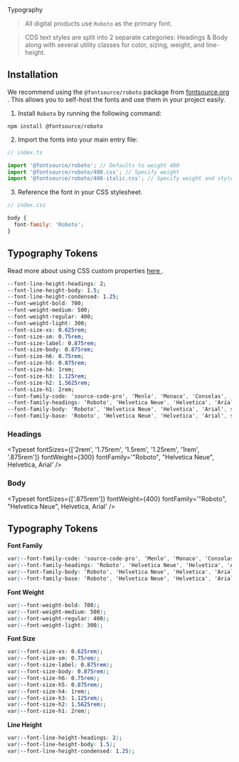 
<Meta title="Foundations/Typography" />

<Unstyled>
<PageTemplate>
<HeadingTemplate>Typography</HeadingTemplate>

> All digital products use `Roboto` as the primary font.

> CDS text styles are split into 2 separate categories: Headings & Body along with several utility classes for color, sizing, weight, and line-height.

## Installation

We recommend using the `@fontsource/roboto` package from [fontsource.org <Icon icon="mdi:open-in-new"/>](https://fontsource.org/fonts/roboto" 'title'). This allows you to self-host the fonts and use them in your project easily.

1. Install `Roboto` by running the following command:

```
npm install @fontsource/roboto
```

2. Import the fonts into your main entry file:

```jsx
// index.ts

import '@fontsource/roboto'; // Defaults to weight 400
import '@fontsource/roboto/400.css'; // Specify weight
import '@fontsource/roboto/400-italic.css'; // Specify weight and style
```

3. Reference the font in your CSS stylesheet.

```jsx
// index.css

body {
  font-family: 'Roboto';
}
```

## Typography Tokens

Read more about using CSS custom properties [here <Icon icon="mdi:open-in-new"/>](https://developer.mozilla.org/en-US/docs/Web/CSS/Using_CSS_custom_properties" 'title').

```css
--font-line-height-headings: 2;
--font-line-height-body: 1.5;
--font-line-height-condensed: 1.25;
--font-weight-bold: 700;
--font-weight-medium: 500;
--font-weight-regular: 400;
--font-weight-light: 300;
--font-size-xs: 0.625rem;
--font-size-sm: 0.75rem;
--font-size-label: 0.875rem;
--font-size-body: 0.875rem;
--font-size-h6: 0.75rem;
--font-size-h5: 0.875rem;
--font-size-h4: 1rem;
--font-size-h3: 1.125rem;
--font-size-h2: 1.5625rem;
--font-size-h1: 2rem;
--font-family-code: 'source-code-pro', 'Menlo', 'Monaco', 'Consolas', 'Courier New', monospace;
--font-family-headings: 'Roboto', 'Helvetica Neue', 'Helvetica', 'Arial', sans-serif;
--font-family-body: 'Roboto', 'Helvetica Neue', 'Helvetica', 'Arial', sans-serif;
--font-family-base: 'Roboto', 'Helvetica Neue', 'Helvetica', 'Arial', sans-serif;
```

### Headings

<Typeset
  fontSizes={['2rem', '1.75rem', '1.5rem', '1.25rem', '1rem', '.875rem']}
  fontWeight={300}
  fontFamily='"Roboto", "Helvetica Neue", Helvetica, Arial'
/>

### Body

<Typeset fontSizes={['.875rem']} fontWeight={400} fontFamily='"Roboto", "Helvetica Neue", Helvetica, Arial' />

## Typography Tokens

**Font Family**

```css
var(--font-family-code: 'source-code-pro', 'Menlo', 'Monaco', 'Consolas', 'Courier New', monospace);
var(--font-family-headings: 'Roboto', 'Helvetica Neue', 'Helvetica', 'Arial', sans-serif);
var(--font-family-body: 'Roboto', 'Helvetica Neue', 'Helvetica', 'Arial', sans-serif);
var(--font-family-base: 'Roboto', 'Helvetica Neue', 'Helvetica', 'Arial', sans-serif);
```

**Font Weight**

```css
var(--font-weight-bold: 700);
var(--font-weight-medium: 500);
var(--font-weight-regular: 400);
var(--font-weight-light: 300);
```

**Font Size**

```css
var(--font-size-xs: 0.625rem);
var(--font-size-sm: 0.75rem);
var(--font-size-label: 0.875rem);
var(--font-size-body: 0.875rem);
var(--font-size-h6: 0.75rem);
var(--font-size-h5: 0.875rem);
var(--font-size-h4: 1rem);
var(--font-size-h3: 1.125rem);
var(--font-size-h2: 1.5625rem);
var(--font-size-h1: 2rem);
```

**Line Height**

```css
var(--font-line-height-headings: 2);
var(--font-line-height-body: 1.5);
var(--font-line-height-condensed: 1.25);
```

</PageTemplate>
</Unstyled>
